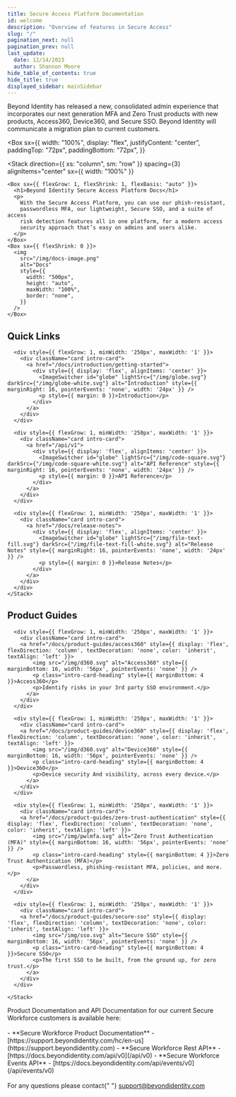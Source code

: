 ```yaml
---
title: Secure Access Platform Documentation
id: welcome
description: "Overview of features in Secure Access"
slug: "/"
pagination_next: null
pagination_prev: null
last_update:
  date: 12/14/2023
  author: Shannon Moore
hide_table_of_contents: true
hide_title: true
displayed_sidebar: mainSidebar
---
```



<Admonition type="caution" icon="" title="">
  Beyond Identity has released a new, consolidated admin experience that
  incorporates our next generation MFA and Zero Trust products with new
  products, Access360, Device360, and Secure SSO. Beyond Identity will
  communicate a migration plan to current customers.
</Admonition>

<Box
  sx={{
    width: "100%",
    display: "flex",
    justifyContent: "center",
    paddingTop: "72px",
    paddingBottom: "72px",
  }}
>
  <Stack
    direction={{ xs: "column", sm: "row" }}
    spacing={3}
    alignItems="center"
    sx={{ width: "100%" }}
  >
    <Box sx={{ flexGrow: 1, flexShrink: 1, flexBasis: "auto" }}>
      <h1>Beyond Identity Secure Access Platform Docs</h1>
      <p>
        With the Secure Access Platform, you can use our phish-resistant,
        passwordless MFA, our lightweight, Secure SSO, and a suite of access
        risk detection features all in one platform, for a modern access
        security approach that’s easy on admins and users alike.
      </p>
    </Box>
    <Box sx={{ flexShrink: 0 }}>
      <img
        src="/img/docs-image.png"
        alt="Docs"
        style={{
          width: "500px",
          height: "auto",
          maxWidth: "100%",
          border: "none",
        }}
      />
    </Box>
  </Stack>
</Box>

<section className="intro-cards" style={{ paddingBottom: '64px' }}>
  <h2>Quick Links</h2>
  <div className="intro-cards">
    <Stack direction={{ xs: 'column', sm: 'column', md: 'column', lg: 'row' }} spacing={3} justifyContent="space-between" flexWrap="wrap">

      <div style={{ flexGrow: 1, minWidth: '250px', maxWidth: '1' }}>
        <div className="card intro-card">
          <a href="/docs/introduction/getting-started">
            <div style={{ display: 'flex', alignItems: 'center' }}>
              <ImageSwitcher id="globe" lightSrc={"/img/globe.svg"} darkSrc={"/img/globe-white.svg"} alt="Introduction" style={{ marginRight: 16, pointerEvents: 'none', width: '24px' }} />
              <p style={{ margin: 0 }}>Introduction</p>
            </div>
          </a>
        </div>
      </div>

      <div style={{ flexGrow: 1, minWidth: '250px', maxWidth: '1' }}>
        <div className="card intro-card">
          <a href="/api/v1">
            <div style={{ display: 'flex', alignItems: 'center' }}>
              <ImageSwitcher id="globe" lightSrc={"/img/code-square.svg"} darkSrc={"/img/code-square-white.svg"} alt="API Reference" style={{ marginRight: 16, pointerEvents: 'none', width: '24px' }} />
              <p style={{ margin: 0 }}>API Reference</p>
            </div>
          </a>
        </div>
      </div>

      <div style={{ flexGrow: 1, minWidth: '250px', maxWidth: '1' }}>
        <div className="card intro-card">
          <a href="/docs/release-notes">
            <div style={{ display: 'flex', alignItems: 'center' }}>
              <ImageSwitcher id="globe" lightSrc={"/img/file-text-fill.svg"} darkSrc={"/img/file-text-fill-white.svg"} alt="Release Notes" style={{ marginRight: 16, pointerEvents: 'none', width: '24px' }} />
              <p style={{ margin: 0 }}>Release Notes</p>
            </div>
          </a>
        </div>
      </div>
    </Stack>

  </div>
</section>

<section className="intro-cards" style={{ paddingBottom: '64px' }}>
  <h2>Product Guides</h2>
  <div className="intro-cards">
    <Stack direction={{ xs: 'column', sm: 'column', md: 'column', lg: 'column', xl: 'row' }} spacing={3} justifyContent="space-between" flexWrap="wrap">

      <div style={{ flexGrow: 1, minWidth: '250px', maxWidth: '1' }}>
        <div className="card intro-card">
        <a href="/docs/product-guides/access360" style={{ display: 'flex', flexDirection: 'column', textDecoration: 'none', color: 'inherit', textAlign: 'left' }}>
            <img src="/img/d360.svg" alt="Access360" style={{ marginBottom: 16, width: '56px', pointerEvents: 'none' }} />
            <p class="intro-card-heading" style={{ marginBottom: 4 }}>Access360</p>
            <p>Identify risks in your 3rd party SSO environment.</p>
          </a>
        </div>
      </div>

      <div style={{ flexGrow: 1, minWidth: '250px', maxWidth: '1' }}>
        <div className="card intro-card">
        <a href="/docs/product-guides/device360" style={{ display: 'flex', flexDirection: 'column', textDecoration: 'none', color: 'inherit', textAlign: 'left' }}>
            <img src="/img/d360.svg" alt="Device360" style={{ marginBottom: 16, width: '56px', pointerEvents: 'none' }} />
            <p class="intro-card-heading" style={{ marginBottom: 4 }}>Device360</p>
            <p>Device security And visibility, across every device.</p>
          </a>
        </div>
      </div>

      <div style={{ flexGrow: 1, minWidth: '250px', maxWidth: '1' }}>
        <div className="card intro-card">
        <a href="/docs/product-guides/zero-trust-authentication" style={{ display: 'flex', flexDirection: 'column', textDecoration: 'none', color: 'inherit', textAlign: 'left' }}>
            <img src="/img/pwlmfa.svg" alt="Zero Trust Authentication (MFA)" style={{ marginBottom: 16, width: '56px', pointerEvents: 'none' }} />
            <p class="intro-card-heading" style={{ marginBottom: 4 }}>Zero Trust Authentication (MFA)</p>
            <p>Passwordless, phishing-resistant MFA, policies, and more.</p>
          </a>
        </div>
      </div>

      <div style={{ flexGrow: 1, minWidth: '250px', maxWidth: '1' }}>
        <div className="card intro-card">
        <a href="/docs/product-guides/secure-sso" style={{ display: 'flex', flexDirection: 'column', textDecoration: 'none', color: 'inherit', textAlign: 'left' }}>
            <img src="/img/sso.svg" alt="Secure SSO" style={{ marginBottom: 16, width: '56px', pointerEvents: 'none' }} />
            <p class="intro-card-heading" style={{ marginBottom: 4 }}>Secure SSO</p>
            <p>The first SSO to be built, from the ground up, for zero trust.</p>
          </a>
        </div>
      </div>

    </Stack>

  </div>
</section>

<div className="intro-informational" style={{ marginBottom: "64px" }}>
  Product Documentation and API Documentation for our current Secure Workforce
  customers is available here:
  <br></br>- **Secure Workforce Product Documentation** - [https://support.beyondidentity.com/hc/en-us](https://support.beyondidentity.com)
  - **Secure Workforce Rest API** - [https://docs.beyondidentity.com/api/v0](/api/v0)
  - **Secure Workforce Events API** - [https://docs.beyondidentity.com/api/events/v0](/api/events/v0)
  <br></br>
  For any questions please contact{" "}
  <a href="mailto:support@beyondidentity.com">support@beyondidentity.com</a>
</div>
